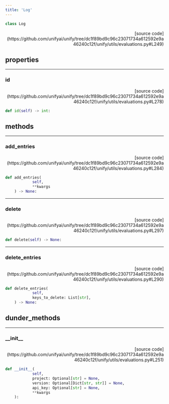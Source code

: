 ```yaml
---
title: 'Log'
---
```


```python
class Log
```

<p align="right">[source code](https://github.com/unifyai/unify/tree/dc1f89bd9c96c23071734a612592e9a46240c12f/unify/utils/evaluations.py#L249)</p>



## properties

---

### id

<p align="right">[source code](https://github.com/unifyai/unify/tree/dc1f89bd9c96c23071734a612592e9a46240c12f/unify/utils/evaluations.py#L278)</p>

```python
def id(self) -> int:
```



## methods

---

### add\_entries

<p align="right">[source code](https://github.com/unifyai/unify/tree/dc1f89bd9c96c23071734a612592e9a46240c12f/unify/utils/evaluations.py#L284)</p>

```python
def add_entries(
            self,
            **kwargs
    ) -> None:
```



---

### delete

<p align="right">[source code](https://github.com/unifyai/unify/tree/dc1f89bd9c96c23071734a612592e9a46240c12f/unify/utils/evaluations.py#L297)</p>

```python
def delete(self) -> None:
```



---

### delete\_entries

<p align="right">[source code](https://github.com/unifyai/unify/tree/dc1f89bd9c96c23071734a612592e9a46240c12f/unify/utils/evaluations.py#L290)</p>

```python
def delete_entries(
            self,
            keys_to_delete: List[str],
    ) -> None:
```



## dunder_methods

---

### \_\_init\_\_

<p align="right">[source code](https://github.com/unifyai/unify/tree/dc1f89bd9c96c23071734a612592e9a46240c12f/unify/utils/evaluations.py#L251)</p>

```python
def __init__(
            self,
            project: Optional[str] = None,
            version: Optional[Dict[str, str]] = None,
            api_key: Optional[str] = None,
            **kwargs
    ):
```

